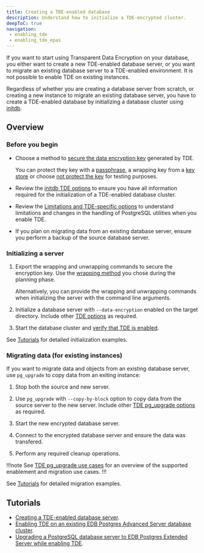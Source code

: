 ```yaml
---
title: Creating a TDE-enabled database
description: Understand how to initialize a TDE-encrypted cluster.
deepToC: true
navigation: 
 - enabling_tde
 - enabling_tde_epas
---
```


If you want to start using Transparent Data Encryption on your database, you either want to create a new TDE-enabled database server, or you want to migrate an existing database server to a TDE-enabled environment. It is not possible to enable TDE on existing instances. 

Regardless of whether you are creating a database server from scratch, or creating a new instance to migrate an existing database server, you have to create a TDE-enabled database by initializing a database cluster using [initdb](https://www.postgresql.org/docs/15/app-initdb.html). 

## Overview

### Before you begin

-   Choose a method to [secure the data encryption key](../secure_key/) generated by TDE.
    
    You can protect they key with a [passphrase](../secure_key/passphrase/), a wrapping key from a [key store](../secure_key/key_store/) or choose [not protect the key](../secure_key/#disabling-key-wrapping) for testing purposes. 

-   Review the [initdb TDE options](../initdb_tde_options/) to ensure you have all information required for the initialization of a TDE-enabled database cluster.

-   Review the [Limitations and TDE-specific options](../limitations/) to understand limitations and changes in the handling of PostgreSQL utilities when you enable TDE.

-   If you plan on migrating data from an existing database server, ensure you perform a backup of the source database server.

### Initializing a server

1.  Export the wrapping and unwrapping commands to secure the encryption key. Use the [wrapping method](../secure_key/) you chose during the planning phase. 

    Alternatively, you can provide the wrapping and unwrapping commands when initializing the server with the command line arguments.

1.  Initialize a database server with `--data-encryption` enabled on the target directory. Include other [TDE options](../initdb_tde_options.mdx) as required.

1.  Start the database cluster and [verify that TDE is enabled](verifying_tde).

See [Tutorials](#tutorials) for detailed initialization examples.

### Migrating data (for existing instances)

If you want to migrate data and objects from an existing database server, use `pg_upgrade` to copy data from an exiting instance:

1.  Stop both the source and new server.

1.  Use `pg_upgrade` with `--copy-by-block` option to copy data from the source server to the new server. Include other [TDE pg_upgrade options](../pg_upgrade_arguments/) as required.

1.  Start the new encrypted database server.

1.  Connect to the encrypted database server and ensure the data was transfered.

1.  Perform any required cleanup operations.

!!!note 
See [TDE pg_upgrade use cases](../upgrade_use_cases/) for an overview of the supported enablement and migration use cases.
!!!

See [Tutorials](#tutorials) for detailed migration examples.

## Tutorials 

* [Creating a TDE-enabled database server](enabling_tde).
* [Enabling TDE on an existing EDB Postgres Advanced Server database cluster](../enabling/enabling_tde_epas/).
* [Upgrading a PostgreSQL database server to EDB Postgres Extended Server while enabling TDE](../upgrade_use_cases/postgres_to_extended/).



